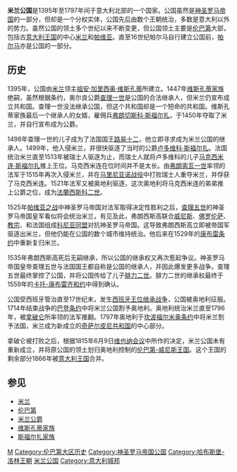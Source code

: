 {{Infobox Former Country
|native_name  = Ducato di Milano
|conventional_long_name = 米兰公国
|common_name  = 米兰
|
|continent = 歐洲
|region = 
|country = 意大利
|era          = 近代史
|status                 = 诸侯国
|status_text            = [[神聖羅馬帝國|神聖羅馬帝國]]的[[公国|公国]]
|empire                 = 神聖羅馬帝國
|
|year_start   = 1395年
|year_end     = 1797年
|
|event_start  = 建立
|date_start   =
|event_end    = 坎波福尔米奥条约
|date_end     = 1797年10月17日
|
|event1       = [[安波罗修共和国|安波罗修共和国]]
|date_event1  = 1447年–1450年
|event2       = [[法国|法国]]统治
|date_event2  = 1499年–1513年
|event3       = [[西班牙哈布斯堡王朝|西班牙]]统治
|date_event3  = 1540年–1706年
|event4      = [[奥地利哈布斯堡王朝|奥地利]]统治
|date_event4 = 1706年–1797年
|p1          = 維斯孔蒂家族
|flag_p1    = Coat of arms of the House of Visconti (1395).svg
|border_p1    = no
|p2          = 安布魯斯共和國
|flag_p2    = Flag of the Ambrosian Republic.png
|s1          = 安布魯斯共和國
|flag_s1    = Flag_of_the_Ambrosian_Republic.png
|s2          = 坦斯帕达纳共和国
|flag_s2    = Flag_of_the_Repubblica_Transpadana.svg
|border_s2   = no
|image_coat  = Flag of the Duchy of Milan (1450).svg
|image_flag  = Flag of Milan.svg
|image_map    = Location of the Duchy of Milan-it.svg
|image_map_caption = 最大版圖時的米兰公国（1400年）
|capital = [[米蘭|米蘭]]
|national_motto = 
|national_anthem = 
|common_languages = [[意大利语|意大利语]]、[[伦巴第语|伦巴第语]]
|religion = [[罗马天主教|罗马天主教]]
|currency = 
|
|title_leader = [[米兰統治者列表|米兰公爵]]
|leader1      = [[祖安·加里西奥·维斯孔蒂|祖安·加里西奥·维斯孔蒂]] (首)
|year_leader1 = 1395年–1402年
|leader2      = [[弗朗茨二世_(神圣罗马帝国)|弗朗茨二世]] (末)
|year_leader2 = 1792年–1797年
|title_deputy = 
|deputy1      = 
|year_deputy1 = 
|deputy2      = 
|year_deputy2 = 
|
|stat_year1   = 
|stat_area1   = 
|stat_year2   = 
|stat_area2   = 
|stat_pop2    = 
|stat_year3   = 
|stat_area3   = 
|stat_pop3    = 
|stat_year4   = 
|stat_area4   = 
|stat_pop4    = 
|stat_year5   = 
|stat_area5   = 
|stat_pop5    = 
|footnotes  = 
}}

'''米兰公国'''是1395年至1797年间于意大利北部的一个国家。公国虽然是[[神圣罗马帝国|神圣罗马帝国]]的一部分，但却是一个分权实体，公国先后由数个王朝统治，多数是意大利以外的势力。虽然公国的领土多个世纪以来不断变更，但公国领土主要是[[伦巴第|伦巴第]]大部，包括古[[意大利王国_(中世纪)|意大利王国]]的中心[[米兰|米兰]]和[[帕维亚|帕维亚]]。直至16世纪帕尔马自行建立公国前，[[帕尔马_(意大利)|帕尔马]]亦是公国的一部分。

==历史==
1395年，公国由[[米兰|米兰]]领主[[祖安·加里西奥·维斯孔蒂|祖安·加里西奥·维斯孔蒂]]所建立。1447年[[维斯孔蒂家族|维斯孔蒂家族]]绝嗣，虽然根据条约，奥尔良公爵[[查理一世_(奥尔良公爵)|查理一世]]是公国的合法继承人，但米兰仍宣布成立共和国。查理一世没法继承公国，但这个共和国却是一个短命的共和国。维斯孔蒂家族最后一个继承人的女婿，雇佣兵[[弗朗切斯科·斯福尔扎一世|弗朗切斯科·斯福尔扎]]，于1450年夺取了米兰，并自行宣布成为公爵。

1498年查理一世的儿子成为了法国国王[[路易十二|路易十二]]，他立即寻求成为米兰公国的继承人。1499年，他入侵米兰，并很快驱逐了当时的公爵[[卢多维科·斯福尔扎|卢多维科·斯福尔扎]]。法国统治米兰直至1513年被瑞士人驱逐为止，而瑞士人就将卢多维科的儿子[[马克西米连·斯福尔扎|马克西米连·斯福尔扎]]推上王位。马克西米连在位时间并不是太长。由[[弗朗索瓦一世|弗朗索瓦一世]]率领的法军于1515年再次入侵米兰，并在[[马里尼亚诺战役|马里尼亚诺战役]]中打败瑞士人重夺米兰，并俘获了马克西米连。1521年法军又被奥地利驱逐，这次奥地利将马克西米连的弟弟推上公爵之位，成为[[法蘭西斯科二世·斯福爾扎|法蘭西斯科二世]]。

1525年[[帕维亚之战|帕维亚之战]]中神圣罗马帝国对法军取得决定性胜利之后，[[查理五世_(神圣罗马帝国)|查理五世]]的神圣罗马帝国皇军看似将会统治米兰，有见及此，弗朗西斯高联合[[威尼斯共和国|威尼斯]]、[[佛罗伦萨共和国|佛罗伦萨]]、[[克勉七世|教宗]]、和法国组成[[科尼亚同盟|科尼亚同盟]]对抗神圣罗马帝国。这导致弗朗西斯高立即被帝国军驱逐出米兰，但他仍能在公国的数个城市维持统治。他后来在1529年的[[康布雷条约|康布雷条约]]中重新复归米兰。

1535年弗朗西斯高死后无嗣继承，所以公国的继承权又再次惹起争议。神圣罗马帝国皇帝查理五世与法国国王都自称是公国的继承人，并因此爆发更多战争。查理五世最终掌控了公国，并将公国传给了儿子[[腓力二世_(西班牙)|腓力二世]]。腓力二世的继承权最终于1559年的[[卡托-康布雷齐和约|卡托-康布雷齐和约]]中得到确认。

公国受西班牙管治直至17世纪末，发生[[西班牙王位继承战争|西班牙王位继承战争]]，公国被奥地利征服。1714年结束战争的[[巴登条约|巴登条约]]中将米兰公国割予奥地利。奥地利统治米兰直至1796年，被[[拿破仑|拿破仑]]所率领的法军推翻。1797年奥地利于[[坎波福尔米奥条约|坎波福尔米奥条约]]中将米兰割予法国，米兰成为新成立的[[奇萨尔皮尼共和国|奇萨尔皮尼共和国]]的中心部分。

拿破仑被打败之后，根据1815年6月9日[[维也纳会议|维也纳会议]]中所作的决定，米兰公国未有重新成立，并将原公国的领土划归奥地利控制的[[伦巴第-威尼斯王国|伦巴第-威尼斯王国]]。这个王国的剩余部分1866年被[[意大利王国|意大利王国]]合并。

==参见==
*[[米兰|米兰]]
*[[伦巴第|伦巴第]]
*[[米兰公爵|米兰公爵]]
*[[维斯孔蒂家族|维斯孔蒂家族]]
*[[斯福尔扎家族|斯福尔扎家族]]

{{Authority control}}
[[Category:意大利历史上的公国|M]]
[[Category:伦巴第大区历史|Category:伦巴第大区历史]]
[[Category:神圣罗马帝国公国|Category:神圣罗马帝国公国]]
[[Category:哈布斯堡-洛林王朝|Category:哈布斯堡-洛林王朝]]
[[Category:米兰公国|]]
[[Category:意大利城邦|Category:意大利城邦]]